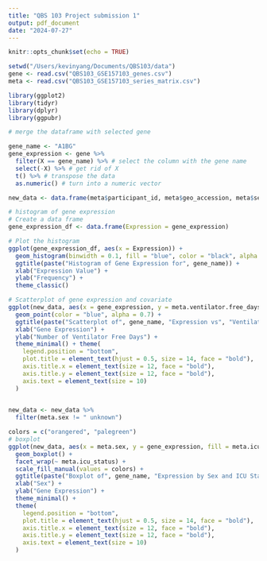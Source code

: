 ```yaml
---
title: "QBS 103 Project submission 1"
output: pdf_document
date: "2024-07-27"
---
```


```r
knitr::opts_chunk$set(echo = TRUE)
```

```r
setwd("/Users/kevinyang/Documents/QBS103/data")
gene <- read.csv("QBS103_GSE157103_genes.csv")
meta <- read.csv("QBS103_GSE157103_series_matrix.csv")
```
```r
library(ggplot2)
library(tidyr)
library(dplyr)
library(ggpubr)
```


```r
# merge the dataframe with selected gene

gene_name <- "A1BG"
gene_expression <- gene %>% 
  filter(X == gene_name) %>% # select the column with the gene name
  select(-X) %>% # get rid of X
  t() %>% # transpose the data
  as.numeric() # turn into a numeric vector 

new_data <- data.frame(meta$participant_id, meta$geo_accession, meta$sex, meta$icu_status, meta$ventilator.free_days, gene_expression)
```

```r
# histogram of gene expression
# Create a data frame
gene_expression_df <- data.frame(Expression = gene_expression)

# Plot the histogram
ggplot(gene_expression_df, aes(x = Expression)) +
  geom_histogram(binwidth = 0.1, fill = "blue", color = "black", alpha = 0.7) +
  ggtitle(paste("Histogram of Gene Expression for", gene_name)) +
  xlab("Expression Value") +
  ylab("Frequency") +
  theme_classic()
```

```r

# Scatterplot of gene expression and covariate 
ggplot(new_data, aes(x = gene_expression, y = meta.ventilator.free_days)) +
  geom_point(color = "blue", alpha = 0.7) +
  ggtitle(paste("Scatterplot of", gene_name, "Expression vs", "Ventilator Free Days")) +
  xlab("Gene Expression") +
  ylab("Number of Ventilator Free Days") +
  theme_minimal() + theme(
    legend.position = "bottom",
    plot.title = element_text(hjust = 0.5, size = 14, face = "bold"),
    axis.title.x = element_text(size = 12, face = "bold"),
    axis.title.y = element_text(size = 12, face = "bold"),
    axis.text = element_text(size = 10)
  )
  
```

```r
new_data <- new_data %>%
  filter(meta.sex != " unknown")

colors = c("orangered", "palegreen")
# boxplot
ggplot(new_data, aes(x = meta.sex, y = gene_expression, fill = meta.icu_status)) +
  geom_boxplot() +
  facet_wrap(~ meta.icu_status) +
  scale_fill_manual(values = colors) + 
  ggtitle(paste("Boxplot of", gene_name, "Expression by Sex and ICU Status")) +
  xlab("Sex") +
  ylab("Gene Expression") +
  theme_minimal() +
  theme(
    legend.position = "bottom",
    plot.title = element_text(hjust = 0.5, size = 14, face = "bold"),
    axis.title.x = element_text(size = 12, face = "bold"),
    axis.title.y = element_text(size = 12, face = "bold"),
    axis.text = element_text(size = 10)
  )
```

